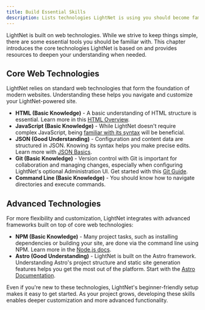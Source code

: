 ```yaml
---
title: Build Essential Skills
description: Lists technologies LightNet is using you should become familiar with.
---
```


LightNet is built on web technologies. While we strive to keep things simple, there are some essential tools you should be familiar with. This chapter introduces the core technologies LightNet is based on and provides resources to deepen your understanding when needed.

## Core Web Technologies

LightNet relies on standard web technologies that form the foundation of modern websites. Understanding these helps you navigate and customize your LightNet-powered site.

- **HTML (Basic Knowledge)** - A basic understanding of HTML structure is essential. Learn more in this [HTML Overview](https://web.dev/learn/html/overview).
- **JavaScript (Basic Knowledge)** - While LightNet doesn't require complex JavaScript, being [familiar with its syntax](https://developer.mozilla.org/en-US/docs/Learn_web_development/Getting_started/Your_first_website/Adding_interactivity) will be beneficial.
- **JSON (Good Understanding)** - Configuration and content data are structured in JSON. Knowing its syntax helps you make precise edits. Learn more with [JSON Basics](https://learnxinyminutes.com/json/).
- **Git (Basic Knowledge)** - Version control with Git is important for collaboration and managing changes, especially when configuring LightNet's optional Administration UI. Get started with this [Git Guide](https://www.baeldung.com/ops/git-guide).
- **Command Line (Basic Knowledge)** - You should know how to navigate directories and execute commands.

## Advanced Technologies

For more flexibility and customization, LightNet integrates with advanced frameworks built on top of core web technologies:

- **NPM (Basic Knowledge)** - Many project tasks, such as installing dependencies or building your site, are done via the command line using NPM. Learn more in the [Node.js docs](https://nodejs.org/en/learn/getting-started/an-introduction-to-the-npm-package-manager).
- **Astro (Good Understanding)** - LightNet is built on the Astro framework. Understanding Astro's project structure and static site generation features helps you get the most out of the platform. Start with the [Astro Documentation](https://docs.astro.build/en/getting-started/).

Even if you're new to these technologies, LightNet's beginner-friendly setup makes it easy to get started. As your project grows, developing these skills enables deeper customization and more advanced functionality.

